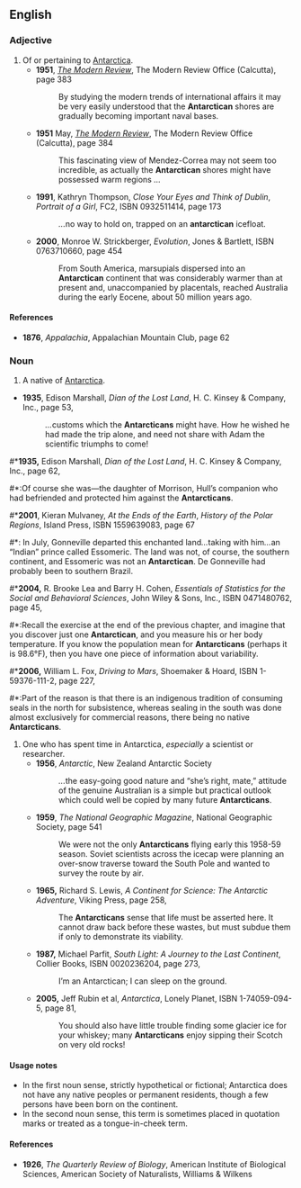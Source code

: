 ==English==
{{rfv}}

===Adjective===
{{en-adj|-}}

# Of or pertaining to [[Antarctica]].
#*'''1951''', ''[[w:Modern Review (Calcutta)|The Modern Review]]'', The Modern Review Office (Calcutta), page 383
#*: By studying the modern trends of international affairs it may be very easily understood that the '''Antarctican''' shores are gradually becoming important naval bases.
#*'''1951''' May, ''[[w:Modern Review (Calcutta)|The Modern Review]]'', The Modern Review Office (Calcutta), page 384
#*: This fascinating view of Mendez-Correa may not seem too incredible, as actually the '''Antarctican''' shores might have possessed warm regions<!-- partly fit for-->''...''
#*'''1991''', Kathryn Thompson, ''Close Your Eyes and Think of Dublin'', ''Portrait of a Girl'', FC2, ISBN 0932511414, page 173
#*: ''...''no way to hold on, trapped on an '''antarctican''' icefloat.
#*'''2000''', Monroe W. Strickberger, ''Evolution'', Jones & Bartlett, ISBN 0763710660, page 454
#*: From South America, marsupials dispersed into an '''Antarctican''' continent that was considerably warmer than at present and, unaccompanied by placentals, reached Australia during the early Eocene, about 50 million years ago.

====References====
*'''1876''', ''Appalachia'', Appalachian Mountain Club, page 62

===Noun===
{{en-noun}}

# A native of [[Antarctica]].
*'''1935''', Edison Marshall, ''Dian of the Lost Land'', H. C. Kinsey &amp; Company, Inc., page 53,
*: ''...''customs which the '''Antarcticans''' might have. How he wished he had made the trip alone, and need not share with Adam the scientific triumphs to come!
#*'''1935,''' Edison Marshall, ''Dian of the Lost Land'', H. C. Kinsey &amp; Company, Inc., page 62,
#*:Of course she was—the daughter of Morrison, Hull’s companion who had befriended and protected him against the '''Antarcticans'''.
#*'''2001''', Kieran Mulvaney, ''At the Ends of the Earth'', ''History of the Polar Regions'', Island Press, ISBN 1559639083, page 67
#*: In July, Gonneville departed this enchanted land''...''taking with him''...''an “Indian” prince called Essomeric. The land was not, of course, the southern continent, and Essomeric was not an '''Antarctican'''. De Gonneville had probably been to southern Brazil.
#*'''2004,''' R. Brooke Lea and Barry H. Cohen, ''Essentials of Statistics for the Social and Behavioral Sciences'', John Wiley &amp; Sons, Inc., ISBN 0471480762, page 45,
#*:Recall the exercise at the end of the previous chapter, and imagine that you discover just one '''Antarctican''', and you measure his or her body temperature. If you know the population mean for '''Antarcticans''' (perhaps it is 98.6&deg;F), then you have one piece of information about variability.
#*'''2006,''' William L. Fox, ''Driving to Mars'', Shoemaker &amp; Hoard, ISBN 1-59376-111-2, page 227,
#*:Part of the reason is that there is an indigenous tradition of consuming seals in the north for subsistence, whereas sealing in the south was done almost exclusively for commercial reasons, there being no native '''Antarcticans'''.
# One who has spent time in Antarctica, ''especially'' a scientist or researcher.
#*'''1956''', ''Antarctic'', New Zealand Antarctic Society
#*: ''...''the easy-going good nature and “she’s right, mate,” attitude of the genuine Australian is a simple but practical outlook which could well be copied by many future '''Antarcticans'''.
#*'''1959''', ''The National Geographic Magazine'', National Geographic Society, page 541
#*: We were not the only '''Antarcticans''' flying early this 1958-59 season. Soviet scientists across the icecap were planning an over-snow traverse toward the South Pole and wanted to survey the route by air.
#*'''1965,''' Richard S. Lewis, ''A Continent for Science: The Antarctic Adventure'', Viking Press, page 258,
#*:The '''Antarcticans''' sense that life must be asserted here. It cannot draw back before these wastes, but must subdue them if only to demonstrate its viability.
#*'''1987,''' Michael Parfit, ''South Light: A Journey to the Last Continent'', Collier Books, ISBN 0020236204, page 273,
#*:I’m an Antarctican; I can sleep on the ground.
#*'''2005,''' Jeff Rubin et al, ''Antarctica'', Lonely Planet, ISBN 1-74059-094-5, page 81,
#*:You should also have little trouble finding some glacier ice for your whiskey; many '''Antarcticans''' enjoy sipping their Scotch on very old rocks!

====Usage notes====
* In the first noun sense, strictly hypothetical or fictional; Antarctica does not have any native peoples or permanent residents, though a few persons have been born on the continent.
* In the second noun sense, this term is sometimes placed in quotation marks or treated as a tongue-in-cheek term.

====References====
*'''1926''', ''The Quarterly Review of Biology'', American Institute of Biological Sciences, American Society of Naturalists, Williams & Wilkens